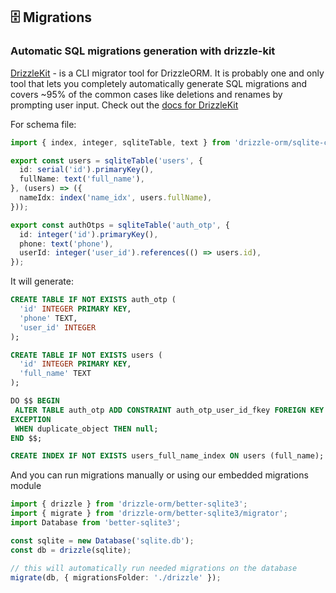 ## 🗄 Migrations

### Automatic SQL migrations generation with drizzle-kit

[DrizzleKit](https://www.npmjs.com/package/drizzle-kit) - is a CLI migrator tool for DrizzleORM. It is probably one and only tool that lets you completely automatically generate SQL migrations and covers ~95% of the common cases like deletions and renames by prompting user input.
Check out the [docs for DrizzleKit](https://github.com/drizzle-team/drizzle-kit-mirror)

For schema file:

```typescript copy
import { index, integer, sqliteTable, text } from 'drizzle-orm/sqlite-core';

export const users = sqliteTable('users', {
  id: serial('id').primaryKey(),
  fullName: text('full_name'),
}, (users) => ({
  nameIdx: index('name_idx', users.fullName),
}));

export const authOtps = sqliteTable('auth_otp', {
  id: integer('id').primaryKey(),
  phone: text('phone'),
  userId: integer('user_id').references(() => users.id),
});
```

It will generate:

```sql copy
CREATE TABLE IF NOT EXISTS auth_otp (
  'id' INTEGER PRIMARY KEY,
  'phone' TEXT,
  'user_id' INTEGER
);

CREATE TABLE IF NOT EXISTS users (
  'id' INTEGER PRIMARY KEY,
  'full_name' TEXT
);

DO $$ BEGIN
 ALTER TABLE auth_otp ADD CONSTRAINT auth_otp_user_id_fkey FOREIGN KEY ('user_id') REFERENCES users(id);
EXCEPTION
 WHEN duplicate_object THEN null;
END $$;

CREATE INDEX IF NOT EXISTS users_full_name_index ON users (full_name);
```

And you can run migrations manually or using our embedded migrations module

```typescript copy
import { drizzle } from 'drizzle-orm/better-sqlite3';
import { migrate } from 'drizzle-orm/better-sqlite3/migrator';
import Database from 'better-sqlite3';

const sqlite = new Database('sqlite.db');
const db = drizzle(sqlite);

// this will automatically run needed migrations on the database
migrate(db, { migrationsFolder: './drizzle' });
```
